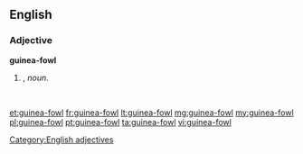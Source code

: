 ==English==

===Adjective===
'''guinea-fowl'''

# {{attributive of|guinea fowl|lang=en|nodot=1}}, ''noun''.
#: ''&nbsp;''

[[Category:English adjectives]]

[[et:guinea-fowl]]
[[fr:guinea-fowl]]
[[lt:guinea-fowl]]
[[mg:guinea-fowl]]
[[my:guinea-fowl]]
[[pl:guinea-fowl]]
[[pt:guinea-fowl]]
[[ta:guinea-fowl]]
[[vi:guinea-fowl]]